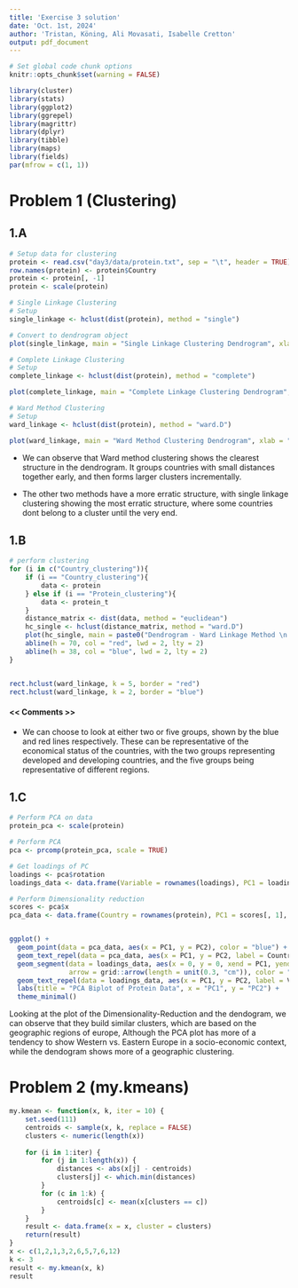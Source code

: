 ```yaml
---
title: 'Exercise 3 solution'
date: 'Oct. 1st, 2024'
author: 'Tristan, Köning, Ali Movasati, Isabelle Cretton'
output: pdf_document
---
```


```r
# Set global code chunk options
knitr::opts_chunk$set(warning = FALSE)
```

```r
library(cluster)
library(stats)
library(ggplot2)
library(ggrepel)
library(magrittr)
library(dplyr)
library(tibble)
library(maps)
library(fields)
par(mfrow = c(1, 1))
```

# Problem 1 (Clustering)
## 1.A
```r
# Setup data for clustering
protein <- read.csv("day3/data/protein.txt", sep = "\t", header = TRUE)
row.names(protein) <- protein$Country
protein <- protein[, -1]
protein <- scale(protein)
```

```r
# Single Linkage Clustering
# Setup
single_linkage <- hclust(dist(protein), method = "single")

# Convert to dendrogram object
plot(single_linkage, main = "Single Linkage Clustering Dendrogram", xlab = "Countries", ylab = "Euclidean Distance")
```

```r
# Complete Linkage Clustering
# Setup
complete_linkage <- hclust(dist(protein), method = "complete")

plot(complete_linkage, main = "Complete Linkage Clustering Dendrogram", xlab = "Countries", ylab = "Euclidean Distance")
```

```r
# Ward Method Clustering
# Setup
ward_linkage <- hclust(dist(protein), method = "ward.D")

plot(ward_linkage, main = "Ward Method Clustering Dendrogram", xlab = "Countries", ylab = "Euclidean Distance")
```

- We can observe that Ward method clustering shows the clearest structure in the dendrogram. It groups countries with small distances together early, and then forms larger clusters incrementally. 

- The other two methods have a more erratic structure, with single linkage clustering showing the most erratic structure, where some countries dont belong to a cluster until the very end.

## 1.B
```r

# perform clustering
for (i in c("Country_clustering")){
    if (i == "Country_clustering"){
        data <- protein
    } else if (i == "Protein_clustering"){
        data <- protein_t
    }
    distance_matrix <- dist(data, method = "euclidean")
    hc_single <- hclust(distance_matrix, method = "ward.D")
    plot(hc_single, main = paste0("Dendrogram - Ward Linkage Method \n for ", i), xlab = "Data Points", ylab = "Height")
    abline(h = 70, col = "red", lwd = 2, lty = 2)
    abline(h = 38, col = "blue", lwd = 2, lty = 2)
}


rect.hclust(ward_linkage, k = 5, border = "red")
rect.hclust(ward_linkage, k = 2, border = "blue")
```

#### << Comments >>

- We can choose to look at either two or five groups, shown by the blue and red lines respectively. These can be representative of the economical status of the countries, with the two groups representing developed and developing countries, and the five groups being representative of different regions.

## 1.C
```r
# Perform PCA on data
protein_pca <- scale(protein)

# Perform PCA
pca <- prcomp(protein_pca, scale = TRUE)

# Get loadings of PC
loadings <- pca$rotation
loadings_data <- data.frame(Variable = rownames(loadings), PC1 = loadings[, 1], PC2 = loadings[, 2])

# Perform Dimensionality reduction
scores <- pca$x
pca_data <- data.frame(Country = rownames(protein), PC1 = scores[, 1], PC2 = scores[, 2])


ggplot() + 
  geom_point(data = pca_data, aes(x = PC1, y = PC2), color = "blue") + 
  geom_text_repel(data = pca_data, aes(x = PC1, y = PC2, label = Country)) +
  geom_segment(data = loadings_data, aes(x = 0, y = 0, xend = PC1, yend = PC2),
               arrow = grid::arrow(length = unit(0.3, "cm")), color = "red") +
  geom_text_repel(data = loadings_data, aes(x = PC1, y = PC2, label = Variable), color = "red") +
  labs(title = "PCA Biplot of Protein Data", x = "PC1", y = "PC2") +
  theme_minimal()
```

Looking at the plot of the Dimensionality-Reduction and the dendogram, we can observe that they build similar clusters, which are based on the geographic regions of europe, Although the PCA plot has more of a tendency to show Western vs. Eastern Europe in a socio-economic context, while the dendogram shows more of a geographic clustering.

# Problem 2 (my.kmeans)
```r
my.kmean <- function(x, k, iter = 10) {
    set.seed(111) 
    centroids <- sample(x, k, replace = FALSE)
    clusters <- numeric(length(x))
    
    for (i in 1:iter) {
        for (j in 1:length(x)) {
            distances <- abs(x[j] - centroids)
            clusters[j] <- which.min(distances)
        }
        for (c in 1:k) {
            centroids[c] <- mean(x[clusters == c])
        }
    }
    result <- data.frame(x = x, cluster = clusters)
    return(result)
}
x <- c(1,2,1,3,2,6,5,7,6,12)
k <- 3
result <- my.kmean(x, k)
result
```
